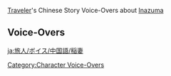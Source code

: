 {{Main|Traveler/Voice-Overs/Chinese}}
[[Traveler]]'s Chinese Story Voice-Overs about [[Inazuma]]

==Voice-Overs==
{{VO/Traveler
|language            = zh
|language_s          = zh
|language_t          = zh-tw
|name                = 旅行者
|name1               = 空
|name2               = 荧
|name3               = 派蒙

|vo_01_01_title_s    = 关于眼狩令…
|vo_01_01_title_t    = 關於眼狩令…
|vo_01_01_subtitle   = About the [[Vision Hunt Decree]]
|vo_01_01_quest      = Stillness, the Sublimation of Shadow
|vo_01_01_file_male  = VO_{language}{character1}_About the Vision Hunt Decree.ogg
|vo_01_01_file_female= VO_{language}{character2}_About the Vision Hunt Decree.ogg
|vo_01_01_tx_s       = '''{name3}：'''说到稻妻最近发生的大事，果然还是眼狩令吧。<br><!--
                    -->'''{name3}：'''不过你没有神之眼，所以不用担心会被收走。<br><!--
                    -->'''{name3}：'''但反过来，如果被天领奉行抓住，({name})，你也没办法交出神之眼来保命…<br><!--
                    -->'''({name})：'''我可以跟他们说，派蒙就是我的神之眼哦。<br><!--
                    -->'''{name3}：'''派蒙还真是方便的道具…才不对吧！<br><!--
                    -->'''({name})：'''放心吧，不会交出派蒙的。<br><!--
                    -->'''{name3}：'''这样还差不多。<br><!--
                    -->'''({name})：'''然后我和派蒙大概会一起坐牢，一起被下令处死…<br><!--
                    -->'''{name3}：'''唔…如、如果真的这样的话，还是把我交出去吧…<br><!--
                    -->'''{name3}：'''…等等，从一开始不要被抓住不就好了吗！
|vo_01_01_tx_t       = '''{name3}：'''說到稻妻最近發生的大事，果然還是眼狩令吧。<br><!--
                    -->'''{name3}：'''不過{{MC|你|妳}}沒有神之眼，所以不用擔心會被收走。<br><!--
                    -->'''{name3}：'''但反過來，如果被天領奉行抓住，({name})，{{MC|你|妳}}也沒辦法交出神之眼來保命…<br><!--
                    -->'''({name})：'''我可以跟他們說，派蒙就是我的神之眼喔。<br><!--
                    -->'''{name3}：'''派蒙還真是方便的道具…不對吧！<br><!--
                    -->'''({name})：'''放心吧，不會交出派蒙的。<br><!--
                    -->'''{name3}：'''這還差不多。<br><!--
                    -->'''({name})：'''然後我和派蒙大概會一起坐牢，一起被下令處死…<br><!--
                    -->'''{name3}：'''唔…如、如果真的這樣的話，還是把我交出去吧…<br><!--
                    -->'''{name3}：'''…等等，從一開始不要被抓住不就好了嗎！
|vo_01_01_rm_s       = 
|vo_01_01_rm_t       = 
|vo_01_02_title_s    = 关于反抗军…
|vo_01_02_title_t    = 關於反抗軍…
|vo_01_02_subtitle   = About the [[Watatsumi Army|Resistance]]
|vo_01_02_quest      = Stillness, the Sublimation of Shadow
|vo_01_02_file_male  = VO_{language}{character1}_About the Resistance.ogg
|vo_01_02_file_female= VO_{language}{character2}_About the Resistance.ogg
|vo_01_02_tx_s       = '''{name3}：'''只有拥有反抗的意志，才能加入反抗军！<br><!--
                    -->'''{name3}：'''这么说来，我也是合格的反抗军士兵呢！<br><!--
                    -->'''({name})：'''派蒙也有反抗的意志吗？<br><!--
                    -->'''{name3}：'''我可是一直在全心全力地反抗被压迫的命运哦！<br><!--
                    -->'''({name})：'''那派蒙应该不能加入反抗军。<br><!--
                    -->'''{name3}：'''为什么？是因为我们反抗的不是同一件事吗？<br><!--
                    -->'''({name})：'''是因为派蒙的反抗一直没什么用…<br><!--
                    -->'''{name3}：'''呜呜，好过分！
|vo_01_02_tx_t       = '''{name3}：'''只有擁有反抗的意志，才能加入反抗軍！<br><!--
                    -->'''{name3}：'''這麼說來，我也是合格的反抗軍士兵呢！<br><!--
                    -->'''({name})：'''派蒙也有反抗的意志嗎？<br><!--
                    -->'''{name3}：'''我可是一直在全心全力地反抗被壓迫的命運哦！<br><!--
                    -->'''({name})：'''那派蒙應該不能加入反抗軍。<br><!--
                    -->'''{name3}：'''為什麼？是因為我們反抗的不是同一件事嗎？<br><!--
                    -->'''({name})：'''是因為派蒙的反抗一直沒什麼用…<br><!--
                    -->'''{name3}：'''嗚嗚，好過分！
|vo_01_02_rm_s       = 
|vo_01_02_rm_t       = 
|vo_01_03_title_s    = 关于神居岛崩炮
|vo_01_03_title_t    = 關於神居島崩炮
|vo_01_03_subtitle   = About [[Kamuijima Cannon]]s
|vo_01_03_quest      = Stillness, the Sublimation of Shadow
|vo_01_03_file_male  = VO_{language}{character1}_About Kamuijima Cannons.ogg
|vo_01_03_file_female= VO_{language}{character2}_About Kamuijima Cannons.ogg
|vo_01_03_tx_s       = '''{name3}：'''神居岛崩报、神居岛懵炮、神居鸟崩炮、神居岛喵喵…呸呸呸，好拗口的名字。<br><!--
                    -->'''({name})：'''派蒙在读什么？<br><!--
                    -->'''{name3}：'''就是这个啦。幕府军为了保护踏鞴砂，在附近修建的超厉害兵器。<br><!--
                    -->'''{name3}：'''神居岛、崩、炮！<br><!--
                    -->'''({name})：'''看上去很强的样子…不过我们来踏鞴砂的时候，好像并没有见到它运转起来。<br><!--
                    -->'''{name3}：'''听说因为连反抗军都知道很强，所以正式开战前就通过奇袭的方式把这里打下来了。<br><!--
                    -->'''{name3}：'''但这个神居…神居大炮需要用特殊炮弹或者雷元素来驱动，反抗军那边也用不了。<br><!--
                    -->'''{name3}：'''花费这么大力气修建的兵器到底有多厉害呢？真想见识一下…<br><!--
                    -->'''({name})：'''雷元素我倒是也会一点。<br><!--
                    -->'''{name3}：'''对哦！但是这附近好像也没有合适的炮弹…<br><!--
                    -->'''{name3}：'''嗯？你看我干什么？喂&mdash;&mdash;
|vo_01_03_tx_t       = '''{name3}：'''神居島崩報、神居島懵炮、神居鳥崩炮、神居島喵喵…呸呸呸，好饒口的名字。<br><!--
                    -->'''({name})：'''派蒙在讀什麼？<br><!--
                    -->'''{name3}：'''就是這個啦。幕府軍為了保護踏鞴砂，在附近修建的超厲害兵器。<br><!--
                    -->'''{name3}：'''神居島、崩、炮！<br><!--
                    -->'''({name})：'''看上去很強的樣子…不過我們來踏鞴砂的時候，好像並沒有見到它運轉起來。<br><!--
                    -->'''{name3}：'''聽說因為連反抗軍都知道很強，所以正式開戰前就通過奇襲的方式把這裡打下來了。<br><!--
                    -->'''{name3}：'''但這個神居…神居大炮需要用特殊炮彈或者雷元素來驅動，反抗軍那邊也用不了。<br><!--
                    -->'''{name3}：'''花費這麼大力氣修建的兵器到底有多厲害呢？真想見識一下…<br><!--
                    -->'''({name})：'''雷元素我倒是也會一點。<br><!--
                    -->'''{name3}：'''對哦！但是這附近好像也沒有合適的炮彈…<br><!--
                    -->'''{name3}：'''嗯？{{MC|你|妳}}看我幹什麼？喂&mdash;&mdash;
|vo_01_03_rm_s       = 
|vo_01_03_rm_t       = 
|vo_01_04_title_s    = 关于太郎丸…
|vo_01_04_title_t    = 關於太郎丸…
|vo_01_04_subtitle   = About [[Taroumaru]]
|vo_01_04_quest      = Stillness, the Sublimation of Shadow
|vo_01_04_file_male  = VO_{language}{character1}_About Taroumaru.ogg
|vo_01_04_file_female= VO_{language}{character2}_About Taroumaru.ogg
|vo_01_04_tx_s       = '''{name3}：'''说起来，我们刚到木漏茶室的时候，是真的以为太郎丸会说话呢…<br><!--
                    -->'''({name})：'''派蒙听起来有些失落呀？<br><!--
                    -->'''{name3}：'''是啊，如果太郎丸会说话的话，总觉得会说出不得了的事情呢！<br><!--
                    -->'''({name})：'''比如？<br><!--
                    -->'''{name3}：'''比如…「托马，你躲在这里挡到我了汪！」<br><!--
                    -->'''({name})：'''嗯，合情合理。<br><!--
                    -->'''{name3}：'''再比如…「梢，在我们的契约终结之前，你一生一世不得解脱，汪汪！」<br><!--
                    -->'''({name})：'''梢说自己被神秘契约困在店里打工的事情，派蒙不会真的相信了吧…<br><!--
                    -->'''{name3}：'''哦哦！还有还有，我想到了，这个不错&mdash;&mdash;<br><!--
                    -->'''{name3}：'''「看这位名为派蒙的客人机灵可爱，今天的餐费全部免除汪！」<br><!--
                    -->'''({name})：'''这已经是你自己在说话了吧。<br><!--
                    -->'''{name3}：'''嘿嘿…
|vo_01_04_tx_t       = '''{name3}：'''說起來，我們剛到木漏茶室的時候，是真的以為太郎丸會說話呢…<br><!--
                    -->'''({name})：'''派蒙聽起來有些失落呀？<br><!--
                    -->'''{name3}：'''是啊，如果太郎丸會說話的話，總覺得會說出不得了的事情呢！<br><!--
                    -->'''({name})：'''比如？<br><!--
                    -->'''{name3}：'''比如…「托馬，你躲在這裡擋到我了汪！」<br><!--
                    -->'''({name})：'''嗯，合情合理。<br><!--
                    -->'''{name3}：'''再比如…「梢，在我們的契約終結之前，你一生一世不得解脫，汪汪！」<br><!--
                    -->'''({name})：'''梢說自己被神秘契約困在店裡打工的事情，派蒙不會真的相信了吧…<br><!--
                    -->'''{name3}：'''哦哦！還有還有，我想到了，這個不錯&mdash;&mdash;<br><!--
                    -->'''{name3}：'''「看這位名為派蒙的客人機靈可愛，今天的餐費全部免除汪！」<br><!--
                    -->'''({name})：'''這已經是妳自己在說話了吧。<br><!--
                    -->'''{name3}：'''嘿嘿…
|vo_01_04_rm_s       = 
|vo_01_04_rm_t       = 
|vo_01_05_title_s    = 关于五郎…
|vo_01_05_title_t    = 關於五郎…
|vo_01_05_subtitle   = About [[Gorou]]
|vo_01_05_quest      = Stillness, the Sublimation of Shadow
|vo_01_05_file_male  = VO_{language}{character1}_About Gorou.ogg
|vo_01_05_file_female= VO_{language}{character2}_About Gorou.ogg
|vo_01_05_tx_s       = '''{name3}：'''嗯…<br><!--
                    -->'''({name})：'''派蒙在烦恼什么呢？<br><!--
                    -->'''{name3}：'''({name})，你还记得五郎那毛茸茸的耳朵吗？<br><!--
                    -->'''{name3}：'''我也好想要那个…或者像甘雨一样，有可爱的角也不错。<br><!--
                    -->'''{name3}：'''({name})，你有什么好办法吗？<br><!--
                    -->'''({name})：'''让我找找…啊，有了。<br><!--
                    -->'''{name3}：'''真的吗？({name})，我就知道你是最可靠的！<br><!--
                    -->'''({name})：'''锵锵~「吞天之鲸・只角」！<br><!--
                    -->'''{name3}：'''不是要这个啦！<br><!--
                    -->'''{name3}：'''唉…不过仔细想想，五郎不仅有毛茸茸的耳朵，还有尾巴呢…<br><!--
                    -->'''({name})：'''锵锵~「北风之尾」！<br><!--
                    -->'''{name3}：'''都说了不需要啦！而且这两个组合起来绝对会很奇怪吧！
|vo_01_05_tx_t       = '''{name3}：'''嗯…<br><!--
                    -->'''({name})：'''派蒙在煩惱什麼呢？<br><!--
                    -->'''{name3}：'''({name})，{{MC|你|妳}}還記得五郎那毛茸茸的耳朵嗎？<br><!--
                    -->'''{name3}：'''我也好想要那個…或者像甘雨一樣，有可愛的角也不錯。<br><!--
                    -->'''{name3}：'''({name})，{{MC|你|妳}}有什麼好辦法嗎？<br><!--
                    -->'''({name})：'''讓我找找…啊，有了。<br><!--
                    -->'''{name3}：'''真的嗎？({name})，我就知道{{MC|你|妳}}是最可靠的！<br><!--
                    -->'''({name})：'''鏘鏘~「吞天之鯨・隻角」！<br><!--
                    -->'''{name3}：'''不是要這個啦！<br><!--
                    -->'''{name3}：'''唉…不過仔細想想，五郎不僅有毛茸茸的耳朵，還有尾巴呢…<br><!--
                    -->'''({name})：'''鏘鏘~「北風之尾」！<br><!--
                    -->'''{name3}：'''都說了不需要啦！而且這兩個組合起來絕對會很奇怪吧！
|vo_01_05_rm_s       = 
|vo_01_05_rm_t       = 
|vo_01_06_title_s    = 关于小说出版…
|vo_01_06_title_t    = 關於小說出版…
|vo_01_06_subtitle   = About [[Yae Publishing House|Publishing Novels]]
|vo_01_06_quest      = Stillness, the Sublimation of Shadow
|vo_01_06_file_male  = VO_{language}{character1}_About Publishing Novels.ogg
|vo_01_06_file_female= VO_{language}{character2}_About Publishing Novels.ogg
|vo_01_06_tx_s       = '''{name3}：'''稻妻有八重堂这种专门出版小说的地方呢！<br><!--
                    -->'''{name3}：'''甚至还有比赛，真厉害！<br><!--
                    -->'''({name})：'''那么，之前派蒙说要写的《少女派蒙的快乐》刚好可以拿去投稿了。<br><!--
                    -->'''{name3}：'''呃，那个，手稿在我们来稻妻的时候不小心弄丢了…<br><!--
                    -->'''({name})：'''…真的吗？（盯&mdash;&mdash;）<br><!--
                    -->'''{name3}：'''好啦，我承认，我还没开始动笔。<br><!--
                    -->'''{name3}：'''可是这不能怪我嘛！其实我一直想要动笔的，但是大前天我笔断了，前天我手抽筋了，昨天我脚扭了，今天我…唔…今天我肚子饿了！<br><!--
                    -->'''({name})：'''说不定《派蒙的十万个拖稿理由》会比《少女派蒙的快乐》更快完成。
|vo_01_06_tx_t       = '''{name3}：'''稻妻有八重堂這種專門出版小說的地方呢！<br><!--
                    -->'''{name3}：'''甚至還有比賽，真厲害！<br><!--
                    -->'''({name})：'''那麼，之前派蒙說要寫的《少女派蒙的快樂》剛好可以拿去投稿了。<br><!--
                    -->'''{name3}：'''呃，那個，手稿在我們來稻妻的時候不小心弄丟了…<br><!--
                    -->'''({name})：'''…真的嗎？（盯&mdash;&mdash;）<br><!--
                    -->'''{name3}：'''好啦，我承認，我還沒開始動筆。<br><!--
                    -->'''{name3}：'''可是這不能怪我嘛！其實我一直想要動筆的，但是大前天我筆斷了，前天我手抽筋了，昨天我腳扭到了，今天我…唔…今天我肚子餓了！<br><!--
                    -->'''({name})：'''說不定《派蒙的十萬個拖稿理由》會比《少女派蒙的快樂》更快完成。
|vo_01_06_rm_s       = 
|vo_01_06_rm_t       = 
|vo_01_07_title_s    = 关于枫原万叶…
|vo_01_07_title_t    = 關於楓原萬葉…
|vo_01_07_subtitle   = About [[Kaedehara Kazuha]]
|vo_01_07_quest      = Stillness, the Sublimation of Shadow
|vo_01_07_file_male  = VO_{language}{character1}_About Kaedehara Kazuha.ogg
|vo_01_07_file_female= VO_{language}{character2}_About Kaedehara Kazuha.ogg
|vo_01_07_tx_s       = '''{name3}：'''万叶是一个很洒脱的人呢。<br><!--
                    -->'''({name})：'''是的，似乎经常看到他独来独往。<br><!--
                    -->'''{name3}：'''一个人行走在世间，倾听自然万物的声音，似乎也不错…<br><!--
                    -->'''{name3}：'''({name})，你该不会也想背着我偷偷出去冒险吧？<br><!--
                    -->'''({name})：'''怎么会，我一直都会和小派蒙在一起的哦。<br><!--
                    -->'''{name3}：'''太好啦。那…嘿嘿，这个给你…<br><!--
                    -->'''({name})：'''「当月饮食开销」…共欠三十万摩拉？！<br><!--
                    -->'''{name3}：'''喂喂，({name})，你要去哪？<br><!--
                    -->'''({name})：'''我突然觉得一个人行走在世间，似乎也不错。<br><!--
                    -->'''{name3}：'''不要啊！等等我呀&mdash;&mdash;
|vo_01_07_tx_t       = '''{name3}：'''萬葉是一個很灑脫的人呢。<br><!--
                    -->'''({name})：'''是的，似乎經常看到他獨來獨往。<br><!--
                    -->'''{name3}：'''一個人行走在世間，傾聽自然萬物的聲音，似乎也不錯…<br><!--
                    -->'''{name3}：'''({name})，{{MC|你|妳}}該不會也想背著我偷偷出去冒險吧？<br><!--
                    -->'''({name})：'''怎麼會，我一直都會和小派蒙在一起的喔。<br><!--
                    -->'''{name3}：'''太好啦。那…嘿嘿，這個給{{MC|你|妳}}…<br><!--
                    -->'''({name})：'''「當月飲食開銷」…共欠三十萬摩拉？！<br><!--
                    -->'''{name3}：'''喂喂，({name})，{{MC|你|妳}}要去哪？<br><!--
                    -->'''({name})：'''我突然覺得一個人行走在世間，似乎也不錯。<br><!--
                    -->'''{name3}：'''不要啊！等等我呀&mdash;&mdash;
|vo_01_07_rm_s       = 
|vo_01_07_rm_t       = 
|vo_01_08_title_s    = 关于神里绫华…
|vo_01_08_title_t    = 關於神里綾華…
|vo_01_08_subtitle   = About [[Kamisato Ayaka]]
|vo_01_08_quest      = Stillness, the Sublimation of Shadow
|vo_01_08_file_male  = VO_{language}{character1}_About Kamisato Ayaka.ogg
|vo_01_08_file_female= VO_{language}{character2}_About Kamisato Ayaka.ogg
|vo_01_08_tx_s       = '''{name3}：'''嗯…嗯…<br><!--
                    -->'''({name})：'''派蒙，今天看起来好严肃啊。<br><!--
                    -->'''{name3}：'''因为我正在思考很严肃的事情。<br><!--
                    -->'''{name3}：'''我以前很羡慕大户人家的生活，可以有用不完的摩拉和吃不完的美食…<br><!--
                    -->'''({name})：'''嗯，确实都是你喜欢的东西。<br><!--
                    -->'''{name3}：'''但是认识了绫华之后，我发现大小姐的生活也很辛苦呢。<br><!--
                    -->'''{name3}：'''需要背负家族的使命与责任，尽力完成工作，才能在难得的闲暇享受自己的生活。<br><!--
                    -->'''{name3}：'''绫华平常这么辛苦，应该也要多放松下才好呀…<br><!--
                    -->'''{name3}：'''对了对了！下次再有祭典活动的话，我们也邀请绫华一起去吧？<br><!--
                    -->'''{name3}：'''我们去邀请的话，绫华应该不会拒绝的吧，嘿嘿。<br><!--
                    -->'''({name})：'''嗯，我也很想再和她去一次祭典。<br><!--
                    -->'''{name3}：'''而且，只要绫华在的话，那我们游玩的全部费用就都…<br><!--
                    -->'''({name})：'''…这才是你真正的目的吧…
|vo_01_08_tx_t       = '''{name3}：'''嗯…嗯…<br><!--
                    -->'''({name})：'''派蒙，今天看起來好嚴肅啊。<br><!--
                    -->'''{name3}：'''因為我正在思考很嚴肅的事情。<br><!--
                    -->'''{name3}：'''我以前很羡慕大戶人家的生活，可以有用不完的摩拉和吃不完的美食…<br><!--
                    -->'''({name})：'''嗯，確實都是妳喜歡的東西。<br><!--
                    -->'''{name3}：'''但是認識了綾華之後，我發現大小姐的生活也很辛苦呢。<br><!--
                    -->'''{name3}：'''需要背負家族的使命與責任，盡力完成工作，才能在難得的閒暇享受自己的生活。<br><!--
                    -->'''{name3}：'''綾華平常這麼辛苦，應該也要多放鬆下才好呀…<br><!--
                    -->'''{name3}：'''對了對了！下次再有祭典活動的話，我們也邀請綾華一起去吧？<br><!--
                    -->'''{name3}：'''我們去邀請的話，綾華應該不會拒絕的吧，嘿嘿。<br><!--
                    -->'''({name})：'''嗯，我也很想再和她去一次祭典。<br><!--
                    -->'''{name3}：'''而且，只要綾華在的話，那我們遊玩的全部費用就都…<br><!--
                    -->'''({name})：'''…這才是妳真正的目的吧…
|vo_01_08_rm_s       = 
|vo_01_08_rm_t       = 
|vo_01_09_title_s    = 关于模仿绫华…
|vo_01_09_title_t    = 關於模仿綾華…
|vo_01_09_subtitle   = About Imitating [[Kamisato Ayaka|Ayaka]]
|vo_01_09_quest      = Stillness, the Sublimation of Shadow
|vo_01_09_file_male  = VO_{language}{character1}_About Imitating Ayaka.ogg
|vo_01_09_file_female= VO_{language}{character2}_About Imitating Ayaka.ogg
|vo_01_09_tx_s       = '''{name3}：'''绫华小姐举手投足都散发着高贵的气息呢。<br><!--
                    -->'''({name})：'''突然想看派蒙模仿绫华。<br><!--
                    -->'''{name3}：'''欸，我试试。<br><!--
                    -->'''{name3}：'''「哦，原来你这么用心的采蘑菇，是为了给我做野菇鸡肉串啊。」<br><!--
                    -->'''{name3}：'''「真是可爱呢。」<br><!--
                    -->'''({name})：'''完全不是绫华啊。不过，总感觉…<br><!--
                    -->'''({name})：'''这种明明不是派蒙却又觉得似乎理应如此的感觉是…
|vo_01_09_tx_t       = '''{name3}：'''綾華小姐舉手投足都散發著高貴的氣息呢。<br><!--
                    -->'''({name})：'''突然想看派蒙模仿綾華。<br><!--
                    -->'''{name3}：'''欸，我試試。<br><!--
                    -->'''{name3}：'''「哦，原來你這麼用心的採蘑菇，是為了幫我做野菇雞肉串啊。」<br><!--
                    -->'''{name3}：'''「真是可愛呢。」<br><!--
                    -->'''({name})：'''完全不是綾華啊。不過，總感覺…<br><!--
                    -->'''({name})：'''這種明明不是派蒙卻又覺得似乎理應如此的感覺是…
|vo_01_09_rm_s       = 
|vo_01_09_rm_t       = 
|vo_01_10_title_s    = 关于祭典的传统…
|vo_01_10_title_t    = 關於祭典的傳統…
|vo_01_10_subtitle   = About Festival Traditions
|vo_01_10_quest      = Stillness, the Sublimation of Shadow
|vo_01_10_file_male  = VO_{language}{character1}_About Festival Traditions.ogg
|vo_01_10_file_female= VO_{language}{character2}_About Festival Traditions.ogg
|vo_01_10_tx_s       = '''{name3}：'''说起来，在稻妻的祭典上，大家都有佩戴面具的传统呢。<br><!--
                    -->'''{name3}：'''可是找遍所有的摊位，都没有适合我戴的尺寸…<br><!--
                    -->'''({name})：'''派蒙很想要自己的面具吗？<br><!--
                    -->'''{name3}：'''当然啦！总觉得在祭典的氛围里，如果没戴面具，就好像在风花节上没收到花束一样…<br><!--
                    -->'''({name})：'''那我来给你做一个吧。<br><!--
                    -->'''{name3}：'''哇&mdash;&mdash;({name})，你是最好的人！<br><!--
                    -->'''({name})：'''嗯，面具的样式就定为…派蒙最喜欢的史莱姆吧。<br><!--
                    -->'''{name3}：'''好耶，史莱姆派蒙！
|vo_01_10_tx_t       = '''{name3}：'''說起來，在稻妻的祭典上，大家都有佩戴面具的傳統呢。<br><!--
                    -->'''{name3}：'''可是找遍所有的攤位，都沒有適合我戴的尺寸…<br><!--
                    -->'''({name})：'''派蒙很想要自己的面具嗎？<br><!--
                    -->'''{name3}：'''當然啦！總覺得在祭典的氛圍裡，如果沒戴面具，就好像在風花節上沒收到花束一樣…<br><!--
                    -->'''({name})：'''那我來幫妳做一個吧。<br><!--
                    -->'''{name3}：'''哇&mdash;&mdash;({name})，{{MC|你|妳}}是最好的人！<br><!--
                    -->'''({name})：'''嗯，面具的樣式就定為…派蒙最喜歡的史萊姆吧。<br><!--
                    -->'''{name3}：'''好耶，史萊姆派蒙！
|vo_01_10_rm_s       = 
|vo_01_10_rm_t       = 
|vo_01_11_title_s    = 关于宵宫…
|vo_01_11_title_t    = 關於宵宮…
|vo_01_11_subtitle   = About [[Yoimiya]]
|vo_01_11_quest      = Stillness, the Sublimation of Shadow
|vo_01_11_file_male  = VO_{language}{character1}_About Yoimiya.ogg
|vo_01_11_file_female= VO_{language}{character2}_About Yoimiya.ogg
|vo_01_11_tx_s       = '''{name3}：'''你说，宵宫老爹的听力不好，是不是跟烟花有关啊？<br><!--
                    -->'''{name3}：'''由于常年制作、试放烟花，每日被火药炸响的声音包围，导致听力变弱…<br><!--
                    -->'''{name3}：'''呜哇！那宵宫继承家业，最后会不会也变得像她老爹那样，听不清人讲话…<br><!--
                    -->'''{name3}：'''不可以不可以，为了避免这种事情发生，要赶快想想办法！<br><!--
                    -->'''({name})：'''派蒙有什么建议吗？<br><!--
                    -->'''{name3}：'''唔…嗯…<br><!--
                    -->'''{name3}：'''如果我飞在宵宫后边，一直用手捂住她的耳朵…<br><!--
                    -->'''({name})：'''那派蒙就不能跟着我了。<br><!--
                    -->'''{name3}：'''…没有我的话，你就没有向导了。要我离开你是不可能的！<br><!--
                    -->'''{name3}：'''可是宵宫…该怎么办才好…<br><!--
                    -->'''({name})：'''其实，在制作烟火的时候带上耳塞就可以了。<br><!--
                    -->'''{name3}：'''对哦，还有这种方法！你真聪明！<br><!--
                    -->'''({name})：'''嘿…看派蒙这么困扰，我反而有些开心呢。<br><!--
                    -->'''{name3}：'''欸？其实你早就想好了办法，却不告诉派蒙吗！<br><!--
                    -->'''{name3}：'''怎么这样，你这坏家伙！
|vo_01_11_tx_t       = '''{name3}：'''{{MC|你|妳}}說，宵宮老爹的聽力不好，是不是跟煙花有關啊？<br><!--
                    -->'''{name3}：'''由於常年製作、試放煙花，每日被火藥炸響的聲音包圍，導致聽力變弱…<br><!--
                    -->'''{name3}：'''嗚哇！那宵宮繼承家業，最後會不會也變得像她老爹那樣，聽不清人講話…<br><!--
                    -->'''{name3}：'''不可以不可以，為了避免這種事情發生，要趕快想想辦法！<br><!--
                    -->'''({name})：'''派蒙有什麼建議嗎？<br><!--
                    -->'''{name3}：'''唔…嗯…<br><!--
                    -->'''{name3}：'''如果我飛在宵宮後邊，一直用手捂住她的耳朵…<br><!--
                    -->'''({name})：'''那派蒙就不能跟著我了。<br><!--
                    -->'''{name3}：'''…沒有我的話，{{MC|你|妳}}就沒有嚮導了。要我離開{{MC|你|妳}}是不可能的！<br><!--
                    -->'''{name3}：'''可是宵宮…該怎麼辦才好…<br><!--
                    -->'''({name})：'''其實，在製作煙火的時候帶上耳塞就可以了。<br><!--
                    -->'''{name3}：'''對哦，還有這種方法！{{MC|你|妳}}真聰明！<br><!--
                    -->'''({name})：'''嘿…看派蒙這麼困擾，我反而有些開心呢。<br><!--
                    -->'''{name3}：'''欸？其實{{MC|你|妳}}早就想好了辦法，卻不告訴派蒙嗎！<br><!--
                    -->'''{name3}：'''怎麼這樣，{{MC|你|妳}}這壞傢伙！
|vo_01_11_rm_s       = 
|vo_01_11_rm_t       = 
|vo_01_12_title_s    = 关于早柚的烦恼…
|vo_01_12_title_t    = 關於早柚的煩惱…
|vo_01_12_subtitle   = About [[Sayu]]'s Troubles
|vo_01_12_waypoint   = in [[Inazuma City]]
|vo_01_12_file_male  = VO_{language}{character1}_About Sayu's Troubles.ogg
|vo_01_12_file_female= VO_{language}{character2}_About Sayu's Troubles.ogg
|vo_01_12_tx_s       = '''{name3}：'''小早柚似乎有很多烦恼呢。<br><!--
                    -->'''{name3}：'''真是难以理解。<br><!--
                    -->'''({name})：'''这大概就是成长的烦恼吧。<br><!--
                    -->'''{name3}：'''唔，你这句话也很难理解。<br><!--
                    -->'''{name3}：'''毕竟派蒙是没什么烦恼的。<br><!--
                    -->'''({name})：'''嗯…<br><!--
                    -->'''({name})：'''糟了，背包里没几个摩拉了，接下来我们要过穷日子了…<br><!--
                    -->'''{name3}：'''欸？不要啊&mdash;&mdash;<br><!--
                    -->'''({name})：'''现在你有烦恼了。<br><!--
                    -->'''{name3}：'''怎么会这样…
|vo_01_12_tx_t       = '''{name3}：'''小早柚似乎有很多煩惱呢。<br><!--
                    -->'''{name3}：'''真是難以理解。<br><!--
                    -->'''({name})：'''這大概就是成長的煩惱吧。<br><!--
                    -->'''{name3}：'''唔，{{MC|你|妳}}這句話也很難理解。<br><!--
                    -->'''{name3}：'''畢竟派蒙是沒什麼煩惱的。<br><!--
                    -->'''({name})：'''嗯…<br><!--
                    -->'''({name})：'''糟了，背包裡沒幾個摩拉了，接下來我們要過窮日子了…<br><!--
                    -->'''{name3}：'''欸？不要啊&mdash;&mdash;<br><!--
                    -->'''({name})：'''現在妳有煩惱了。<br><!--
                    -->'''{name3}：'''怎麼會這樣…
|vo_01_12_rm_s       = 
|vo_01_12_rm_t       = 
|vo_01_13_title_s    = 关于鬼兜虫…
|vo_01_13_title_t    = 關於鬼兜蟲…
|vo_01_13_subtitle   = About [[Onikabuto]]
|vo_01_13_waypoint   = in [[Inazuma City]]
|vo_01_13_file_male  = VO_{language}{character1}_About Onikabuto.ogg
|vo_01_13_file_female= VO_{language}{character2}_About Onikabuto.ogg
|vo_01_13_tx_s       = '''{name3}：'''呀，这些鬼兜虫看起来好厉害，背纹好可怕！<br><!--
                    -->'''({name})：'''你说那些恶鬼样式的背纹吗？因为它们不喜欢争斗，所以才进化出了这种鬼怪的图形，用来恫吓敌人。<br><!--
                    -->'''{name3}：'''真是智慧呀，我们是不是也可以学习学习！<br><!--
                    -->'''{name3}：'''不如把魈的面具借过来怎么样？这样丘丘人看见你会被吓呆吧？<br><!--
                    -->'''({name})：'''呃…魈恐怕不会同意吧…<br><!--
                    -->'''{name3}：'''也是哦…那要不我们&mdash;&mdash;拜托早柚去偷？！<br><!--
                    -->'''{name3}：'''她不是会倏的一下就消失的忍术吗！一定能偷到！真好啊！<br><!--
                    -->'''{name3}：'''唔…如果怕魈事后算账的话，不如去偷「公子」的吧！反正你也打得过他。<br><!--
                    -->'''({name})：'''偷东西不太好吧，而且万一早柚不同意呢？<br><!--
                    -->'''{name3}：'''那、那我们就先去找…先去找阿贝多！<br><!--
                    -->'''{name3}：'''要是阿贝多能研究出让早柚长高高的药剂，早柚一定愿意帮忙！<br><!--
                    -->'''({name})：'''那么就该想想怎么让阿贝多帮忙了？<br><!--
                    -->'''{name3}：'''呜哇！头开始痛了，我们还是去祭典上买一个吧。
|vo_01_13_tx_t       = '''{name3}：'''呀，這些鬼兜蟲看起來好厲害，背紋好可怕！<br><!--
                    -->'''({name})：'''妳說那些惡鬼樣式的背紋嗎？因為牠們不喜歡爭鬥，所以才進化出了這種鬼怪的圖形，用來恫嚇敵人。<br><!--
                    -->'''{name3}：'''真是智慧呀，我們是不是也可以學習學習！<br><!--
                    -->'''{name3}：'''不如把魈的面具借過來怎麼樣？這樣丘丘人看見{{MC|你|妳}}會被嚇呆吧？<br><!--
                    -->'''({name})：'''呃…魈恐怕不會同意吧…<br><!--
                    -->'''{name3}：'''也是哦…那要不然我們&mdash;&mdash;拜託早柚去偷？！<br><!--
                    -->'''{name3}：'''她不是會倏的一下就消失的忍術嗎！一定能偷到！真好啊！<br><!--
                    -->'''{name3}：'''唔…如果怕魈事後算帳的話，不如去偷「公子」的吧！反正{{MC|你|妳}}也打得過他。<br><!--
                    -->'''({name})：'''偷東西不太好吧，而且萬一早柚不同意呢？<br><!--
                    -->'''{name3}：'''那、那我們就先去找…先去找阿貝多！<br><!--
                    -->'''{name3}：'''要是阿貝多能研究出讓早柚長高高的藥劑，早柚一定願意幫忙！<br><!--
                    -->'''({name})：'''那麼就該想想怎麼讓阿貝多幫忙了？<br><!--
                    -->'''{name3}：'''嗚哇！頭開始痛了，我們還是去祭典上買一個吧。
|vo_01_13_rm_s       = 
|vo_01_13_rm_t       = 
|vo_01_14_title_s    = 关于鸣草…
|vo_01_14_title_t    = 關於鳴草…
|vo_01_14_subtitle   = About [[Naku Weed]]
|vo_01_14_statue     = ({{Electro}}) in [[Tatarasuna]]
|vo_01_14_file_male  = VO_{language}{character1}_About Naku Weed.ogg
|vo_01_14_file_female= VO_{language}{character2}_About Naku Weed.ogg
|vo_01_14_tx_s       = '''{name3}：'''你知道吗？鸣草上长得像花的结构，其实是叶片呢。<br><!--
                    -->'''{name3}：'''不起眼的叶片也在努力成长，保护着脆弱的花…<br><!--
                    -->'''{name3}：'''嘿嘿，就像我也在保护着旅行者一样呢。<br><!--
                    -->'''({name})：'''但我记得鸣草的叶片是不能吃的。<br><!--
                    -->'''{name3}：'''是啊是啊…等等？你在暗示什么？
|vo_01_14_tx_t       = '''{name3}：'''{{MC|你|妳}}知道嗎？鳴草上長得像花的結構，其實是葉片呢。<br><!--
                    -->'''{name3}：'''不起眼的葉片也在努力成長，保護著脆弱的花…<br><!--
                    -->'''{name3}：'''嘿嘿，就像我也在保護著旅行者一樣呢。<br><!--
                    -->'''({name})：'''但我記得鳴草的葉片是不能吃的。<br><!--
                    -->'''{name3}：'''是啊是啊…等等？{{MC|你|妳}}在暗示什麼？
|vo_01_14_rm_s       = 
|vo_01_14_rm_t       = 
|vo_01_15_title_s    = 关于鸣草与雷电…
|vo_01_15_title_t    = 關於鳴草與雷電…
|vo_01_15_subtitle   = About [[Naku Weed]] and Storms
|vo_01_15_statue     = ({{Electro}}) in [[Tatarasuna]]
|vo_01_15_file_male  = VO_{language}{character1}_About Naku Weed and Storms.ogg
|vo_01_15_file_female= VO_{language}{character2}_About Naku Weed and Storms.ogg
|vo_01_15_tx_s       = '''{name3}：'''你知道吗？鸣草的振动，经常被稻妻的居民用来预报雷雨。<br><!--
                    -->'''{name3}：'''因为鸣草通常在雷元素富集的区域生长，天生对雷电有着极强的感应能力。<br><!--
                    -->'''({name})：'''这么说来，鸣草和派蒙很像呢。<br><!--
                    -->'''{name3}：'''欸？哪里像啦？<br><!--
                    -->'''({name})：'''因为派蒙通常在美食密集的区域出没，天生对好吃的食物有着极强的感应能力！<br><!--
                    -->'''{name3}：'''嘿嘿，这倒是事实！<br><!--
                    -->'''({name})：'''那么，派蒙搜索雷达，启动…<br><!--
                    -->'''{name3}：'''嘟嘟，嘀嘀嘀，为了好吃的，冲呀！
|vo_01_15_tx_t       = '''{name3}：'''{{MC|你|妳}}知道嗎？鳴草的振動，經常被稻妻的居民用來預報雷雨。<br><!--
                    -->'''{name3}：'''因為鳴草通常在雷元素富集的區域生長，天生對雷電有著極強的感應能力。<br><!--
                    -->'''({name})：'''這麼說來，鳴草和派蒙很像呢。<br><!--
                    -->'''{name3}：'''欸？哪裡像啦？<br><!--
                    -->'''({name})：'''因為派蒙通常在美食密集的區域出沒，天生對好吃的食物有著極強的感應能力！<br><!--
                    -->'''{name3}：'''嘿嘿，這倒是事實！<br><!--
                    -->'''({name})：'''那麼，派蒙搜索雷達，啟動…<br><!--
                    -->'''{name3}：'''嘟嘟，嘀嘀嘀，為了好吃的，衝呀！
|vo_01_15_rm_s       = 
|vo_01_15_rm_t       = 
|vo_01_16_title_s    = 关于绯樱绣球…
|vo_01_16_title_t    = 關於緋櫻繡球…
|vo_01_16_subtitle   = About [[Sakura Bloom]]s
|vo_01_16_waypoint   = in [[Grand Narukami Shrine (Subarea)|Grand Narukami Shrine]]
|vo_01_16_file_male  = VO_{language}{character1}_About Sakura Blooms.ogg
|vo_01_16_file_female= VO_{language}{character2}_About Sakura Blooms.ogg
|vo_01_16_tx_s       = '''{name3}：'''从神樱树上飘下来的绯樱绣球，真好看呀。<br><!--
                    -->'''{name3}：'''听说花瓣因为雷元素的力量，可以长时间悬浮在空中。<br><!--
                    -->'''({name})：'''派蒙可以飞在空中，也是利用这种原理吗？<br><!--
                    -->'''{name3}：'''哎…这个…是因为…<br><!--
                    -->'''({name})：'''难道派蒙也不知道自己为什么会飞吗？<br><!--
                    -->'''{name3}：'''派蒙会飞，当然是…是因为神秘的力量啦！<br><!--
                    -->'''({name})：'''明白了，你什么都不知道。<br><!--
                    -->'''({name})：'''既然如此，应该拿给神奇的阿贝多去研究一下…<br><!--
                    -->'''{name3}：'''不要哇！
|vo_01_16_tx_t       = '''{name3}：'''從神櫻樹上飄下來的緋櫻繡球，真好看呀。<br><!--
                    -->'''{name3}：'''聽說花瓣因為雷元素的力量，可以長時間懸浮在空中。<br><!--
                    -->'''({name})：'''派蒙可以飛在空中，也是利用這種原理嗎？<br><!--
                    -->'''{name3}：'''哎…這個…是因為…<br><!--
                    -->'''({name})：'''難道派蒙也不知道自己為什麼會飛嗎？<br><!--
                    -->'''{name3}：'''派蒙會飛，當然是…是因為神秘的力量啦！<br><!--
                    -->'''({name})：'''明白了，妳什麼都不知道。<br><!--
                    -->'''({name})：'''既然如此，應該拿給神奇的阿貝多去研究一下…<br><!--
                    -->'''{name3}：'''不要哇！
|vo_01_16_rm_s       = 
|vo_01_16_rm_t       = 
|vo_01_17_title_s    = 关于堇瓜…
|vo_01_17_title_t    = 關於堇瓜…
|vo_01_17_subtitle   = About [[Lavender Melon]]s
|vo_01_17_waypoint   = in [[Konda Village]]
|vo_01_17_file_male  = VO_{language}{character1}_About Lavender Melons.ogg
|vo_01_17_file_female= VO_{language}{character2}_About Lavender Melons.ogg
|vo_01_17_tx_s       = '''{name3}：'''堇瓜用处很多呢！<br><!--
                    -->'''{name3}：'''果肉可以吃，果皮还可以加工成染料。<br><!--
                    -->'''({name})：'''派蒙用处也很多呢！<br><!--
                    -->'''({name})：'''能当我的向导，还会给别人起难听的绰号。<br><!--
                    -->'''{name3}：'''嗯！谢谢你对我的肯定！<br><!--
                    -->'''{name3}：'''等等，你该不会是准备抖出最后的包袱了吧？<br><!--
                    -->'''{name3}：'''那我要捂住你的嘴，不让你说了！
|vo_01_17_tx_t       = '''{name3}：'''堇瓜用處很多呢！<br><!--
                    -->'''{name3}：'''果肉可以吃，果皮還可以加工成染料。<br><!--
                    -->'''({name})：'''派蒙用處也很多呢！<br><!--
                    -->'''({name})：'''能當我的嚮導，還會給別人起難聽的綽號。<br><!--
                    -->'''{name3}：'''嗯！謝謝{{MC|你|妳}}對我的肯定！<br><!--
                    -->'''{name3}：'''等等，{{MC|你|妳}}該不會是準備抖出最後的包袱了吧？<br><!--
                    -->'''{name3}：'''那我要摀住{{MC|你|妳}}的嘴，不讓{{MC|你|妳}}說了！
|vo_01_17_rm_s       = 
|vo_01_17_rm_t       = 
|vo_01_18_title_s    = 关于佩刀…
|vo_01_18_title_t    = 關於佩刀…
|vo_01_18_subtitle   = About [[Swords]]
|vo_01_18_waypoint   = in [[Inazuma City]]
|vo_01_18_file_male  = VO_{language}{character1}_About Swords.ogg
|vo_01_18_file_female= VO_{language}{character2}_About Swords.ogg
|vo_01_18_tx_s       = '''{name3}：'''({name})，你注意到了吗？<br><!--
                    -->'''{name3}：'''在稻妻，只有少数人的腰间有佩刀，大部分的士兵还是用长枪呢。<br><!--
                    -->'''{name3}：'''说不定刀其实是一种身份的象征…我要不要也带一把呢？<br><!--
                    -->'''{name3}：'''不过这里的刀对我来说都太大了…果然还是去找名家定制一把比较好！<br><!--
                    -->'''({name})：'''但是定制刀的话，要花不少钱吧。<br><!--
                    -->'''{name3}：'''难道摩拉，比可爱同伴的愿望还要重要吗？<br><!--
                    -->'''({name})：'''…其实我早就给派蒙准备好了。<br><!--
                    -->'''{name3}：'''真的吗真的吗，快给我看看！<br><!--
                    -->'''{name3}：'''喂，这不是我们用来切水果的刀吗！<br><!--
                    -->'''({name})：'''至少大小上很适合派蒙啦…<br><!--
                    -->'''({name})：'''咳，「重要的不是刀的价值，而是追求武道的心」。<br><!--
                    -->'''{name3}：'''不要试图用听着很帅的台词糊弄过去！
|vo_01_18_tx_t       = '''{name3}：'''({name})，{{MC|你|妳}}注意到了嗎？<br><!--
                    -->'''{name3}：'''在稻妻，只有少數人的腰間有佩刀，大部分的士兵都是用長槍呢。<br><!--
                    -->'''{name3}：'''說不定刀其實是一種身分的象徵…我要不要也帶一把呢？<br><!--
                    -->'''{name3}：'''不過這裡的刀對我來說都太大了…果然還是去找名家訂做一把比較好！<br><!--
                    -->'''({name})：'''但是訂做刀的話，要花不少錢吧。<br><!--
                    -->'''{name3}：'''難道摩拉比可愛同伴的願望還要重要嗎？<br><!--
                    -->'''({name})：'''…其實我早就幫派蒙準備好了。<br><!--
                    -->'''{name3}：'''真的嗎真的嗎，快給我看看！<br><!--
                    -->'''{name3}：'''喂，這不是我們用來切水果的刀嗎！<br><!--
                    -->'''({name})：'''至少尺寸很適合派蒙啦…<br><!--
                    -->'''({name})：'''咳，「重要的不是刀的價值，而是追求武道的心」！<br><!--
                    -->'''{name3}：'''不要試圖用聽起來很帥的臺詞糊弄過去！
|vo_01_18_rm_s       = 
|vo_01_18_rm_t       = 
|vo_01_19_title_s    = 关于温泉…
|vo_01_19_title_t    = 關於溫泉…
|vo_01_19_subtitle   = About Hot Springs
|vo_01_19_waypoint   = in [[Inazuma City]]
|vo_01_19_file_male  = VO_{language}{character1}_About Hot Springs.ogg
|vo_01_19_file_female= VO_{language}{character2}_About Hot Springs.ogg
|vo_01_19_tx_s       = '''{name3}：'''稻妻城里居然有温泉！<br><!--
                    -->'''({name})：'''但是稻妻没有火山呢。<br><!--
                    -->'''{name3}：'''嗯，据说是用一个很大的炉子供热的！<br><!--
                    -->'''{name3}：'''有机会的话，我也想去泡温泉，可惜似乎只有大人物才有资格。<br><!--
                    -->'''({name})：'''嗯…<br><!--
                    -->'''({name})：'''走了，我们回蒙德的达达乌帕谷吧！<br><!--
                    -->'''{name3}：'''欸？为什么这么突然！<br><!--
                    -->'''({name})：'''达达乌帕谷那边，丘丘人的那口大锅是用烈焰花供热的，四舍五入和温泉也差不多吧。派蒙可以去那里泡…呃…泡汤？<br><!--
                    -->'''{name3}：'''？？？
|vo_01_19_tx_t       = '''{name3}：'''稻妻城裡居然有溫泉！<br><!--
                    -->'''({name})：'''但是稻妻沒有火山呢。<br><!--
                    -->'''{name3}：'''嗯，據說是用一個很大的爐子供熱的！<br><!--
                    -->'''{name3}：'''有機會的話，我也想去泡溫泉，可惜似乎只有大人物才有資格。<br><!--
                    -->'''({name})：'''嗯…<br><!--
                    -->'''({name})：'''走了，我們回蒙德的達達烏帕谷吧！<br><!--
                    -->'''{name3}：'''欸？為什麼這麼突然！<br><!--
                    -->'''({name})：'''達達烏帕谷那邊，丘丘人的那口大鍋是用烈焰花供熱的，四捨五入和溫泉也差不多吧。派蒙可以去那裡泡…呃…泡湯？<br><!--
                    -->'''{name3}：'''？？？
|vo_01_19_rm_s       = 
|vo_01_19_rm_t       = 
|vo_01_20_title_s    = 关于「寿限无」…
|vo_01_20_title_t    = 關於「壽限無」…
|vo_01_20_subtitle   = About [[Jugemu]]
|vo_01_20_waypoint   = in [[Inazuma City]]
|vo_01_20_file_male  = VO_{language}{character1}_About Jugemu.ogg
|vo_01_20_file_female= VO_{language}{character2}_About Jugemu.ogg
|vo_01_20_tx_s       = '''{name3}：'''在稻妻传统里，家长常会给小孩子取一个吉祥的名字。<br><!--
                    -->'''({name})：'''这名字自然是饱含了大家的期待，既希望财运亨通，又希望无病无灾。<br><!--
                    -->'''{name3}：'''所以这孩子的家长，就给孩子取了一个很长很长的名字。里面那可真的是什么好处都有。<br><!--
                    -->'''({name})：'''结果有一天，孩子回家路上掉进了河里，她的同伴立刻就赶回家喊她的父母。「不好啦，不好啦。」<br><!--
                    -->'''{name3}：'''「怎么啦？」<br><!--
                    -->'''({name})：'''「她掉在水里了！巴波・修立干・古立泰・彭彭克皮・彭彭科纳・菲谢尔・冯・露弗施洛斯・那菲多特・阿斯托洛吉斯・莫娜・梅姬斯图斯掉水里了！！」<br><!--
                    -->'''{name3}：'''…莫娜掉水里的话，应该不用担心吧。<br><!--
                    -->'''({name})：'''正是如此。等她的小伙伴把话说完，名字长长、游泳快快的莫娜已经站在家门口了。
|vo_01_20_tx_t       = '''{name3}：'''在稻妻傳統裡，家長常會幫小孩子取一個吉祥的名字。<br><!--
                    -->'''({name})：'''這名字自然是飽含了大家的期待，既希望財運亨通，又希望無病無災。<br><!--
                    -->'''{name3}：'''所以這孩子的家長，就給孩子取了一個很長很長的名字。裡面那可真的是什麼好處都有。<br><!--
                    -->'''({name})：'''結果有一天，孩子回家路上掉進了河裡，她的同伴立刻就趕回家喊她的父母。「不好啦，不好啦。」<br><!--
                    -->'''{name3}：'''「怎麼啦？」<br><!--
                    -->'''({name})：'''「她掉在水裡了！巴波・修立干・古立泰・彭彭克皮・彭彭科納・菲謝爾・馮・露弗施洛斯・那菲多特・阿斯托洛吉斯・莫娜・梅姬斯圖斯掉水裡了！！」<br><!--
                    -->'''{name3}：'''…莫娜掉水裡的話，應該不用擔心吧。<br><!--
                    -->'''({name})：'''正是如此。等她的小夥伴把話說完，名字長長、游泳快快的莫娜已經站在家門口了。
|vo_01_20_rm_s       = 
|vo_01_20_rm_t       = 
|vo_01_21_title_s    = 关于稻妻的岛屿…
|vo_01_21_title_t    = 關於稻妻的島嶼…
|vo_01_21_subtitle   = About [[Inazuma|Inazuma's Islands]]
|vo_01_21_waypoint   = in [[Ritou]]
|vo_01_21_file_male  = VO_{language}{character1}_About Inazuma's Islands.ogg
|vo_01_21_file_female= VO_{language}{character2}_About Inazuma's Islands.ogg
|vo_01_21_tx_s       = '''{name3}：'''稻妻的风景，和之前见过的大不相同呢。<br><!--
                    -->'''({name})：'''嗯，是有很多岛屿的海上国度。<br><!--
                    -->'''{name3}：'''你说，在船被发明出来之前，不同岛屿上的人们是如何交流的呢？<br><!--
                    -->'''({name})：'''按照宵宫老爹的说法，应该是用升上空中的烟火来传递讯息的吧。<br><!--
                    -->'''({name})：'''或者，还可以…<br><!--
                    -->'''{name3}：'''还可以…？<br><!--
                    -->'''({name})：'''还可以委托能够冻结水面的人，在各个岛屿之间往来传信。<br><!--
                    -->'''{name3}：'''呜哇，那幸亏凯亚不在稻妻，不然会成为比琴团长还劳累的大忙人吧！
|vo_01_21_tx_t       = '''{name3}：'''稻妻的風景，和之前見過的大不相同呢。<br><!--
                    -->'''({name})：'''嗯，是有很多島嶼的海上國度。<br><!--
                    -->'''{name3}：'''{{MC|你|妳}}說，在船被發明出來之前，不同島嶼上的人們是如何交流的呢？<br><!--
                    -->'''({name})：'''按照宵宮老爹的說法，應該是用升上空中的煙火來傳遞訊息的吧。<br><!--
                    -->'''({name})：'''或者，還可以…<br><!--
                    -->'''{name3}：'''還可以…？<br><!--
                    -->'''({name})：'''還可以委託能夠凍結水面的人，在各個島嶼之間往來傳信。<br><!--
                    -->'''{name3}：'''嗚哇，那幸虧凱亞不在稻妻，不然會成為比琴團長還勞累的大忙人吧！
|vo_01_21_rm_s       = 
|vo_01_21_rm_t       = 
|vo_01_22_title_s    = 关于狸猫…
|vo_01_22_title_t    = 關於狸貓…
|vo_01_22_subtitle   = About [[Bake-Danuki|Tanuki]]
|vo_01_22_waypoint   = in [[Chinju Forest]]
|vo_01_22_file_male  = VO_{language}{character1}_About Tanuki.ogg
|vo_01_22_file_female= VO_{language}{character2}_About Tanuki.ogg
|vo_01_22_tx_s       = '''{name3}：'''狸猫真是神奇的生物啊。<br><!--
                    -->'''({name})：'''狸猫真是可爱啊。<br><!--
                    -->'''{name3}：'''可惜会说人话。<br><!--
                    -->'''({name})：'''如果派蒙不会说人话的话，会不会看起来神秘又高贵呢？<br><!--
                    -->'''{name3}：'''你这句话，是在损我吗？<br><!--
                    -->'''({name})：'''嗯哼。哼~哼~哼哼哼~，哼哼哼哼哼哼哼~
|vo_01_22_tx_t       = '''{name3}：'''狸貓真是神奇的生物啊。<br><!--
                    -->'''({name})：'''狸貓真是可愛啊。<br><!--
                    -->'''{name3}：'''可惜會說人話。<br><!--
                    -->'''({name})：'''如果派蒙不會說人話的話，會不會看起來神秘又高貴呢？<br><!--
                    -->'''{name3}：'''{{MC|你|妳}}這句話，是在損我嗎？<br><!--
                    -->'''({name})：'''嗯哼。哼~哼~哼哼哼~，哼哼哼哼哼哼哼~
|vo_01_22_rm_s       = 
|vo_01_22_rm_t       = 
|vo_01_23_title_s    = 关于狸猫与幻术…
|vo_01_23_title_t    = 關於狸貓與幻術…
|vo_01_23_subtitle   = About [[Bake-Danuki|Tanuki]] and Their Illusions
|vo_01_23_waypoint   = in [[Chinju Forest]]
|vo_01_23_file_male  = VO_{language}{character1}_About Tanuki and Their Illusions.ogg
|vo_01_23_file_female= VO_{language}{character2}_About Tanuki and Their Illusions.ogg
|vo_01_23_tx_s       = '''{name3}：'''你知不知道稻妻有一种妖怪叫做狸猫，能够变成任何人的模样！<br><!--
                    -->'''({name})：'''确实听过类似的传闻，真是神奇的变幻之术。<br><!--
                    -->'''{name3}：'''要是它哪天变成我的模样来骗你怎么办？呜哇…好担心！<br><!--
                    -->'''({name})：'''别担心，我还是有自信能分辨的&mdash;&mdash;哦！我明白了，你在担心我的财产吧？<br><!--
                    -->'''{name3}：'''就是啊…啊啊&mdash;&mdash;才、才、才没有！我当然是担心({name})你的安危！<br><!--
                    -->'''{name3}：'''哼，不要那样看我啦&mdash;&mdash;快先想想办法！要是有两个派蒙，要怎么找出真的那个嘛。<br><!--
                    -->'''({name})：'''…欸嘿。<br><!--
                    -->'''{name3}：'''欸嘿是什么啦！<br><!--
                    -->'''({name})：'''看吧，会这样吐槽的就是派蒙。<br><!--
                    -->'''{name3}：'''啊！不自觉就…
|vo_01_23_tx_t       = '''{name3}：'''{{MC|你|妳}}知不知道稻妻有一種妖怪叫做狸貓，能夠變成任何人的模樣！<br><!--
                    -->'''({name})：'''確實聽過類似的傳聞，真是神奇的變幻之術。<br><!--
                    -->'''{name3}：'''要是牠哪天變成我的模樣來騙{{MC|你|妳}}怎麼辦？嗚哇…好擔心！<br><!--
                    -->'''({name})：'''別擔心，我還是有自信能分辨的&mdash;&mdash;喔！我明白了，妳在擔心我的財產吧？<br><!--
                    -->'''{name3}：'''就是啊…啊啊&mdash;&mdash;才、才、才沒有！我當然是擔心({name}){{MC|你|妳}}的安危！<br><!--
                    -->'''{name3}：'''哼，不要那樣看我啦&mdash;&mdash;快先想想辦法！要是有兩個派蒙，要怎麼找出真的那個嘛。<br><!--
                    -->'''({name})：'''…欸嘿。<br><!--
                    -->'''{name3}：'''欸嘿是什麼啦！<br><!--
                    -->'''({name})：'''看吧，會這樣吐槽的就是派蒙。<br><!--
                    -->'''{name3}：'''啊！不自覺就…
|vo_01_23_rm_s       = 
|vo_01_23_rm_t       = 
|vo_01_24_title_s    = 关于其他神龛…
|vo_01_24_title_t    = 關於其他神龕…
|vo_01_24_subtitle   = About Other Shrines
|vo_01_24_waypoint   = in [[Araumi]]
|vo_01_24_file_male  = VO_{language}{character1}_About Other Shrines.ogg
|vo_01_24_file_female= VO_{language}{character2}_About Other Shrines.ogg
|vo_01_24_tx_s       = '''{name3}：'''最近看见了好多小小的神龛，感觉不像是用来供奉雷神的呢。<br><!--
                    -->'''({name})：'''大概是民间的一些神灵吧？稻妻的人们相信万物有灵，会在各种意外的时刻帮助人们。<br><!--
                    -->'''{name3}：'''哦&mdash;&mdash;所以就会为它们修建神龛，奉上贡品。<br><!--
                    -->'''({name})：'''嗯，也算是一种祈祷和感谢。<br><!--
                    -->'''{name3}：'''我明白了！那我去找绫华小姐，请她为我们修建一座神龛吧！<br><!--
                    -->'''{name3}：'''然后就可以收获许多免费的贡品了！<br><!--
                    -->'''{name3}：'''真高兴！<br><!--
                    -->'''({name})：'''欸？这、这样也可以吗？<br><!--
                    -->'''{name3}：'''怎么了？我们不是也在一直帮助大家吗？做的说不定比神灵还要好呢！<br><!--
                    -->'''({name})：'''说得也是…<br><!--
                    -->'''({name})：'''但一想到人们带着花和果子放在我的神龛前面，就觉得有什么地方不太对劲…
|vo_01_24_tx_t       = '''{name3}：'''最近看見了好多小小的神龕，感覺不像是用來供奉雷神的呢。<br><!--
                    -->'''({name})：'''大概是民間的一些神靈吧？稻妻的人們相信萬物有靈，會在各種意外的時刻幫助人們。<br><!--
                    -->'''{name3}：'''喔&mdash;&mdash;所以就會為祂們修建神龕，奉上貢品。<br><!--
                    -->'''({name})：'''嗯，也算是一種祈禱和感謝。<br><!--
                    -->'''{name3}：'''我明白了！那我去找綾華小姐，請她為我們修建一座神龕吧！<br><!--
                    -->'''{name3}：'''然後就可以收到許多免費的貢品了！<br><!--
                    -->'''{name3}：'''真高興！<br><!--
                    -->'''({name})：'''欸？這…這樣也可以嗎？<br><!--
                    -->'''{name3}：'''怎麼了？我們不是也在一直幫助大家嗎？做得說不定比神靈還要好呢！<br><!--
                    -->'''({name})：'''說得也是…<br><!--
                    -->'''({name})：'''但一想到人們帶著花和果子放在我的神龕前面，就覺得有什麼地方不太對勁…
|vo_01_24_rm_s       = 
|vo_01_24_rm_t       = 
|vo_01_25_title_s    = 关于八酝岛的雨…
|vo_01_25_title_t    = 關於八醞島的雨…
|vo_01_25_subtitle   = About the Rain on [[Yashiori Island]]
|vo_01_25_waypoint   = in [[Nazuchi Beach]]
|vo_01_25_file_male  = VO_{language}{character1}_About the Rain on Yashiori Island.ogg
|vo_01_25_file_female= VO_{language}{character2}_About the Rain on Yashiori Island.ogg
|vo_01_25_tx_s       = '''({name})：'''八酝岛的大雨下个不停，据说是「祟神」的气息导致的。<br><!--
                    -->'''{name3}：'''「祟神」？那是什么？听起来很厉害。<br><!--
                    -->'''({name})：'''就是魔神残渣，也就是魔神的遗骸，因为力量没有完全消散，还会导致各种坏事，所以又被叫做「祟神」。<br><!--
                    -->'''{name3}：'''原来是这样，可是下雨也算不上什么坏事吧。<br><!--
                    -->'''{name3}：'''反而感觉它更像是被欺负了，在伤心地哭个不停呢。<br><!--
                    -->'''({name})：'''哭吗？神不会哭的吧，你看温迪、钟离他们就从来不哭。<br><!--
                    -->'''{name3}：'''也有例外！你快捏我一下，就可以看到哭泣的神了。<br><!--
                    -->'''({name})：'''嗯？原来你也是神吗？<br><!--
                    -->'''{name3}：'''我是，我是的！<br><!--
                    -->'''({name})：'''好嘛，让我猜猜，你是飞行笨蛋之神？史莱姆之神？还是水中上钩之神？<br><!--
                    -->'''{name3}：'''什么乱七八糟的神呀，哼！<br><!--
                    -->'''{name3}：'''我是守护神哦！是({name})的守护神。
|vo_01_25_tx_t       = '''({name})：'''八醞島的大雨下個不停，據說是「祟神」的氣息導致的。<br><!--
                    -->'''{name3}：'''「祟神」？那是什麼？聽起來很厲害。<br><!--
                    -->'''({name})：'''就是魔神殘渣，也就是魔神的遺骸，因為力量沒有完全消散，還會導致各種壞事，所以又被叫做「祟神」。<br><!--
                    -->'''{name3}：'''原來是這樣，可是下雨也算不上什麼壞事吧。<br><!--
                    -->'''{name3}：'''反而感覺牠更像是被欺負了，在傷心地哭個不停呢。<br><!--
                    -->'''({name})：'''哭嗎？神不會哭的吧，妳看溫迪、鍾離他們就從來不哭。<br><!--
                    -->'''{name3}：'''也有例外！{{MC|你|妳}}快捏我一下，就可以看到哭泣的神了。<br><!--
                    -->'''({name})：'''嗯？原來妳也是神嗎？<br><!--
                    -->'''{name3}：'''我是，我是的！<br><!--
                    -->'''({name})：'''好嘛，讓我猜猜，妳是飛行笨蛋之神？史萊姆之神？還是水中上鉤之神？<br><!--
                    -->'''{name3}：'''什麼亂七八糟的神呀，哼！<br><!--
                    -->'''{name3}：'''我是守護神哦！是({name})的守護神。
|vo_01_25_rm_s       = 
|vo_01_25_rm_t       = 
|vo_01_26_title_s    = 关于万端珊瑚侦探社…
|vo_01_26_title_t    = 關於萬端珊瑚偵探社…
|vo_01_26_subtitle   = About [[Bantan Sango Detective Agency]]
|vo_01_26_waypoint   = in [[Inazuma City]]: Streets
|vo_01_26_file_male  = VO_{language}{character1}_About Bantan Sango Detective Agency.ogg
|vo_01_26_file_female= VO_{language}{character2}_About Bantan Sango Detective Agency.ogg
|vo_01_26_tx_s       = '''({name})：'''说起来，在花见坂有一家「万端珊瑚侦探社」呢。<br><!--
                    -->'''{name3}：'''我有印象，是珊瑚和龙二经营的那家吧？大家对他们的评价很不错哦。<br><!--
                    -->'''({name})：'''唔，不过我听说他们经常会碰上奇怪的事件，有些地方都禁止他们入内了…<br><!--
                    -->'''{name3}：'''我觉得这样做不太好吧，毕竟珊瑚和龙二帮了大家很多忙呢…<br><!--
                    -->'''({name})：'''那派蒙吃饭会请他们来吗？<br><!--
                    -->'''({name})：'''然后吃到一半，突然发现邻桌的客人惨叫一声、倒在了地上…<br><!--
                    -->'''{name3}：'''那、那还是别了吧，突然感觉和他们一起行动好危险啊…<br><!--
                    -->'''({name})：'''所以说这就是名侦探的不便之处吧。
|vo_01_26_tx_t       = '''({name})：'''說起來，在花見坂有一家「萬端珊瑚偵探社」呢。<br><!--
                    -->'''{name3}：'''我有印象，是珊瑚和龍二經營的那家吧？大家對他們的評價很不錯哦。<br><!--
                    -->'''({name})：'''唔，不過我聽說他們經常會碰上奇怪的事件，有些地方都禁止他們入內了…<br><!--
                    -->'''{name3}：'''我覺得這樣做不太好吧，畢竟珊瑚和龍二幫了大家很多忙呢…<br><!--
                    -->'''({name})：'''那派蒙吃飯會請他們來嗎？<br><!--
                    -->'''({name})：'''然後吃到一半，突然發現鄰桌的客人慘叫一聲、倒在了地上…<br><!--
                    -->'''{name3}：'''那、那還是別了吧，突然感覺和他們一起行動好危險啊…<br><!--
                    -->'''({name})：'''所以說這就是名偵探的不便之處吧。
|vo_01_26_rm_s       = 
|vo_01_26_rm_t       = 
|vo_01_27_title_s    = 关于求签…
|vo_01_27_title_t    = 關於求籤…
|vo_01_27_subtitle   = About Drawing [[Fortune Slip]]s
|vo_01_27_waypoint   = in [[Inazuma City]]
|vo_01_27_file_male  = VO_{language}{character1}_About Drawing Fortune Slips.ogg
|vo_01_27_file_female= VO_{language}{character2}_About Drawing Fortune Slips.ogg
|vo_01_27_tx_s       = '''{name3}：'''对了，({name})，你有去过神社求签吗？<br><!--
                    -->'''{name3}：'''做事之前先去求个签，说不定能得到一些启示哦。<br><!--
                    -->'''({name})：'''唔，但有可能会抽到「凶」或者「大凶」一类的吧？感觉会影响心情…<br><!--
                    -->'''{name3}：'''没关系的，听神社的巫女说，要是抽到了不好的签，挂到神社的御签挂上就可以啦…<br><!--
                    -->'''{name3}：'''所以只要一直抽一直抽，直到抽中「大吉」为止就好啦！其他的全挂到御签挂上！<br><!--
                    -->'''({name})：'''如果大家都像你这样做，御签挂会挂不下吧…
|vo_01_27_tx_t       = '''{name3}：'''對了，({name})，{{MC|你|妳}}有去過神社求籤嗎？<br><!--
                    -->'''{name3}：'''做事之前先去求個籤，說不定能得到一些啟示哦。<br><!--
                    -->'''({name})：'''唔，但有可能會抽到「凶」或者「大凶」一類的吧？感覺會影響心情…<br><!--
                    -->'''{name3}：'''沒關係的，聽神社的巫女說，要是抽到了不好的籤，掛到神社的御籤掛上就可以啦…<br><!--
                    -->'''{name3}：'''所以只要一直抽一直抽，直到抽中「大吉」為止就好啦！其他的全掛到御籤掛上！<br><!--
                    -->'''({name})：'''如果大家都像妳這樣做，御籤掛會掛不下吧…
|vo_01_27_rm_s       = 
|vo_01_27_rm_t       = 
|vo_01_28_title_s    = 关于「无想的一刀」…
|vo_01_28_title_t    = 關於「無想的一刀」…
|vo_01_28_subtitle   = About [[Musou no Hitotachi]]
|vo_01_28_quest      = Omnipresence Over Mortals
|vo_01_28_file_male  = VO_{language}{character1}_About Musou no Hitotachi.ogg
|vo_01_28_file_female= VO_{language}{character2}_About Musou no Hitotachi.ogg
|vo_01_28_tx_s       = '''{name3}：'''「无想的一刀」好厉害！<br><!--
                    -->'''{name3}：'''不管遇到什么敌人只要来一刀就行了吧！<br><!--
                    -->'''({name})：'''嗯…但是「公子」的话，可能要三刀…<br><!--
                    -->'''{name3}：'''对、对哦！<br><!--
                    -->'''{name3}：'''总之，如果你学会了的话，接下来的旅途我就再也不用担心你了！<br><!--
                    -->'''({name})：'''那么，要去哪里才能学到呢？<br><!--
                    -->'''{name3}：'''那么，要去哪里才能学到呢？<br><!--
                    -->'''({name})：'''嗯？<br><!--
                    -->'''{name3}：'''不要这么看着我嘛！好、好嘛，接下来的旅途我也会多多关照你的…
|vo_01_28_tx_t       = '''{name3}：'''「無想的一刀」好厲害！<br><!--
                    -->'''{name3}：'''不管遇到什麼敵人只要來一刀就行了吧！<br><!--
                    -->'''({name})：'''嗯…但是「公子」的話，可能要三刀…<br><!--
                    -->'''{name3}：'''對、對哦！<br><!--
                    -->'''{name3}：'''總之，如果{{MC|你|妳}}學會了的話，接下來的旅途我就再也不用擔心{{MC|你|妳}}了！<br><!--
                    -->'''({name})：'''那麼，要去哪裡才能學到呢？<br><!--
                    -->'''{name3}：'''那麼，要去哪裡才能學到呢？<br><!--
                    -->'''({name})：'''嗯？<br><!--
                    -->'''{name3}：'''不要這麼看著我嘛！好、好嘛，接下來的旅途我也會多多關照{{MC|你|妳}}的…
|vo_01_28_rm_s       = 
|vo_01_28_rm_t       = 
|vo_01_29_title_s    = 关于珊瑚宫心海…
|vo_01_29_title_t    = 關於珊瑚宮心海…
|vo_01_29_subtitle   = About [[Sangonomiya Kokomi]]
|vo_01_29_quest      = Omnipresence Over Mortals
|vo_01_29_file_male  = VO_{language}{character1}_About Sangonomiya Kokomi.ogg
|vo_01_29_file_female= VO_{language}{character2}_About Sangonomiya Kokomi.ogg
|vo_01_29_tx_s       = '''{name3}：'''({name})，你知道吗？那位珊瑚宫心海，可是海祇岛的「现人神巫女」呢。<br><!--
                    -->'''{name3}：'''也就是海祇岛的最高领袖！整个海祇岛都归她管哦。<br><!--
                    -->'''{name3}：'''啊，派蒙也想成为那样的大人物…<br><!--
                    -->'''({name})：'''成为大人物之后呢？<br><!--
                    -->'''{name3}：'''之后就可以伸张正义了呀。比如说…咳咳。<br><!--
                    -->'''{name3}：'''嫌犯({name})中午吃三彩团子的时候，自己吃掉了两个，只分给了受害人派蒙一个，严重违反了「派蒙法令」第三十七条&mdash;&mdash;「公平公正」！<br><!--
                    -->'''({name})：'''那请问派蒙大人打算如何处理此事？<br><!--
                    -->'''{name3}：'''当然是罚你给派蒙做好多三彩团子啦，嘿嘿！
|vo_01_29_tx_t       = '''{name3}：'''({name})，{{MC|你|妳}}知道嗎？那位珊瑚宮心海，可是海祇島的「現人神巫女」呢。<br><!--
                    -->'''{name3}：'''也就是海祇島的最高領袖！整個海祇島都歸她管哦。<br><!--
                    -->'''{name3}：'''啊，派蒙也想成為那樣的大人物…<br><!--
                    -->'''({name})：'''成為大人物之後呢？<br><!--
                    -->'''{name3}：'''之後就可以伸張正義了呀。比如說…咳咳。<br><!--
                    -->'''{name3}：'''嫌犯({name})中午吃三彩糰子的時候，自己吃掉了兩個，只分給了受害人派蒙一個，嚴重違反了「派蒙法令」第三十七條&mdash;&mdash;「公平公正」！<br><!--
                    -->'''({name})：'''那請問派蒙大人打算如何處理此事？<br><!--
                    -->'''{name3}：'''當然是罰{{MC|你|妳}}給派蒙做好多三彩糰子啦，嘿嘿！
|vo_01_29_rm_s       = 
|vo_01_29_rm_t       = 
|vo_01_30_title_s    = 关于「无常」…
|vo_01_30_title_t    = 關於「無常」…
|vo_01_30_subtitle   = About Transience
|vo_01_30_quest      = Omnipresence Over Mortals
|vo_01_30_file_male  = VO_{language}{character1}_About Transience.ogg
|vo_01_30_file_female= VO_{language}{character2}_About Transience.ogg
|vo_01_30_tx_s       = '''{name3}：'''不知道前代将军是个什么样的人呢。<br><!--
                    -->'''({name})：'''似乎是一个能理解花不常开的人呢，并且她也能坦然接受自己终有一日会离开的命运。<br><!--
                    -->'''{name3}：'''知道眼前之物的宝贵，才能更加珍惜啊。<br><!--
                    -->'''({name})：'''这个可能也影响了稻妻的美学吧。浮世之景里，众生流淌而过。度过的热闹时光、一起结伴而行的人、一起品尝过的美味，这些是真实不虚的，是真正重要的事物。<br><!--
                    -->'''{name3}：'''虽然…虽然宴席肯定会结束，但快乐的时间能更长一点就好了。<br><!--
                    -->'''({name})：'''「白露与清梦，胧幻与此生，若比君侧时，皆算久长事。」<br><!--
                    -->'''{name3}：'''你在说什么！<br><!--
                    -->'''({name})：'''这是说，和小派蒙的旅行很开心。如果能一直这样下去就好了。<br><!--
                    -->'''{name3}：'''你不会骗我吧。嘿嘿。
|vo_01_30_tx_t       = '''{name3}：'''不知道前代將軍是個什麼樣的人呢。<br><!--
                    -->'''({name})：'''似乎是一個能理解花不常開的人呢，並且她也能坦然接受自己終有一日會離開的命運。<br><!--
                    -->'''{name3}：'''知道眼前之物的寶貴，才能更加珍惜啊。<br><!--
                    -->'''({name})：'''這個可能也影響了稻妻的美學吧。浮世之景裡，眾生流淌而過。度過的熱鬧時光、一起結伴而行的人、一起品嚐過的美味，這些是真實不虛的，是真正重要的事物。<br><!--
                    -->'''{name3}：'''雖然…雖然宴席肯定會結束，但快樂的時間能更長一點就好了。<br><!--
                    -->'''({name})：'''「白露與清夢，朧幻與此生，若比君側時，皆算久長事。」<br><!--
                    -->'''{name3}：'''{{MC|你|妳}}在說什麼！<br><!--
                    -->'''({name})：'''這是說，和小派蒙的旅行很開心。如果能一直這樣下去就好了。<br><!--
                    -->'''{name3}：'''{{MC|你|妳}}不會騙我吧。嘿嘿。
|vo_01_30_rm_s       = 
|vo_01_30_rm_t       = 
|vo_01_31_title_s    = 关于巫女…
|vo_01_31_title_t    = 關於巫女…
|vo_01_31_subtitle   = About Shrine Maidens
|vo_01_31_quest      = Omnipresence Over Mortals
|vo_01_31_file_male  = VO_{language}{character1}_About Shrine Maidens.ogg
|vo_01_31_file_female= VO_{language}{character2}_About Shrine Maidens.ogg
|vo_01_31_tx_s       = '''{name3}：'''巫女们的衣服很有特色呀。<br><!--
                    -->'''({name})：'''据说八重神子在思考锁国结束之后，把试穿巫女服作为一项旅游业务在各地布设开来。配合枫丹的新型留影机技术，感觉能大赚一笔。<br><!--
                    -->'''{name3}：'''哦！<br><!--
                    -->'''({name})：'''大社的巫女上次还问我{{MC|认不认识好看的女孩子愿意|有没有兴趣}}当宣传模特，只用穿着巫女服对留影机笑一笑就好。或者{{MC|我自己来也行，化一下妆就好|认不认识其他好看的女孩子}}。<br><!--
                    -->'''{name3}：'''喂！<br><!--
                    -->'''({name})：'''我转手就把这个想法告诉了罗莎莉亚。觉得她们的西风教会修女服也可以这么来一出。<br><!--
                    -->'''{name3}：'''你等等！<br><!--
                    -->'''({name})：'''唉，罗莎莉亚只是觉得好麻烦。<br><!--
                    -->'''{name3}：'''还好只是罗莎莉亚…
|vo_01_31_tx_t       = '''{name3}：'''巫女們的衣服很有特色呀。<br><!--
                    -->'''({name})：'''據說八重神子在思考鎖國結束之後，把試穿巫女服作為一種旅遊產業在各地佈設開來。配合楓丹的新型留影機技術，感覺能大賺一筆。<br><!--
                    -->'''{name3}：'''哦！<br><!--
                    -->'''({name})：'''大社的巫女上次還問我{{MC|認不認識好看的女孩子願意|有沒有興趣}}當宣傳模特兒，只用穿著巫女服對留影機笑一笑就好。或者{{MC|我自己來也行，化一下妝就好|認不認識其他好看的女孩子}}。<br><!--
                    -->'''{name3}：'''喂！<br><!--
                    -->'''({name})：'''我後來就把這個想法告訴了蘿莎莉亞。覺得她們的西風教會修女服也可以這麼來一齣。<br><!--
                    -->'''{name3}：'''{{MC|你|妳}}等等！<br><!--
                    -->'''({name})：'''唉，蘿莎莉亞只是覺得好麻煩。<br><!--
                    -->'''{name3}：'''還好只是蘿莎莉亞…
|vo_01_31_rm_s       = 
|vo_01_31_rm_t       = 
|vo_01_32_title_s    = 关于画家歌麿…
|vo_01_32_title_t    = 關於畫家歌麿…
|vo_01_32_subtitle   = About the Artist Utamarou
|vo_01_32_quest      = Omnipresence Over Mortals
|vo_01_32_file_male  = VO_{language}{character1}_About the Artist Utamarou.ogg
|vo_01_32_file_female= VO_{language}{character2}_About the Artist Utamarou.ogg
|vo_01_32_tx_s       = '''{name3}：'''最近葵送了我一幅画，虽然不能吃，但还是十分高兴！<br><!--
                    -->'''({name})：'''是那个杂货店主吗？我看看。<br><!--
                    -->'''{name3}：'''喏，小心点，这是名画师歌麿的作品哦，值钱货！<br><!--
                    -->'''({name})：'''歌麿？唔…总觉得在哪见过…<br><!--
                    -->'''{name3}：'''那当然，毕竟是歌麿大师，名作早就遍布稻妻了吧！<br><!--
                    -->'''{name3}：'''你是在绫华小姐家看到的吧？我这幅可一点也不差哟。<br><!--
                    -->'''({name})：'''不对，我想起来了！上次宵宫用来做火折子的就是这个吧？<br><!--
                    -->'''{name3}：'''欸？做火折子？<br><!--
                    -->'''({name})：'''托马好像也拿来垫桌脚过…<br><!--
                    -->'''{name3}：'''什么？垫桌脚？<br><!--
                    -->'''({name})：'''没记错的话，早柚午睡的时候还找了好几张当做垫子。<br><!--
                    -->'''{name3}：'''早柚那家伙都有好几张？绝对不可能吧…<br><!--
                    -->'''({name})：'''歌麿这家伙根本不是什么大师吧，真正的名作怎么会到处都是啦。<br><!--
                    -->'''{name3}：'''欸&mdash;&mdash;
|vo_01_32_tx_t       = '''{name3}：'''最近葵送了我一幅畫，雖然不能吃，但還是十分高興！<br><!--
                    -->'''({name})：'''是那個雜貨店主嗎？我看看。<br><!--
                    -->'''{name3}：'''喏，小心點，這是名畫師歌麿的作品哦，超值錢！<br><!--
                    -->'''({name})：'''歌麿？唔…總覺得在哪見過…<br><!--
                    -->'''{name3}：'''那當然，畢竟是歌麿大師，名作早就遍佈稻妻了吧！<br><!--
                    -->'''{name3}：'''{{MC|你|妳}}是在綾華小姐家看到的吧？我這幅可一點也不差喲。<br><!--
                    -->'''({name})：'''不對，我想起來了！上次宵宮用來做火摺子的就是這個吧？<br><!--
                    -->'''{name3}：'''欸？做火摺子？<br><!--
                    -->'''({name})：'''托馬好像也拿來墊桌腳過…<br><!--
                    -->'''{name3}：'''什麼？墊桌腳？<br><!--
                    -->'''({name})：'''沒記錯的話，早柚午睡的時候還找了好幾張當做墊子。<br><!--
                    -->'''{name3}：'''早柚那傢夥都有好幾張？絕對不可能吧…<br><!--
                    -->'''({name})：'''歌麿這傢夥根本不是什麼大師吧，真正的名作怎麼會到處都是啦。<br><!--
                    -->'''{name3}：'''欸&mdash;&mdash;
|vo_01_32_rm_s       = 
|vo_01_32_rm_t       = 
|vo_01_33_title_s    = 关于茶室与老板…
|vo_01_33_title_t    = 關於茶室與老闆…
|vo_01_33_subtitle   = About the [[Komore Teahouse|Teahouse]] and [[Taroumaru|Its Owner]]
|vo_01_33_quest      = Omnipresence Over Mortals
|vo_01_33_file_male  = VO_{language}{character1}_About the Teahouse and Its Owner.ogg
|vo_01_33_file_female= VO_{language}{character2}_About the Teahouse and Its Owner.ogg
|vo_01_33_tx_s       = '''{name3}：'''「木漏茶室」的生意还不错呢，每天都有不少客人来光顾。<br><!--
                    -->'''{name3}：'''({name})，有机会的话我们也开一间茶室吧，感觉会很赚钱！<br><!--
                    -->'''({name})：'''嗯…如果以后我开茶室的话，一定会让派蒙来当店长的。<br><!--
                    -->'''{name3}：'''欸？好呀！<br><!--
                    -->'''{name3}：'''没想到你这么信任我的经营能力…我一定会当一个负责的店长，把我们的店做成全提瓦特第一的！<br><!--
                    -->'''({name})：'''经营就不麻烦你了…派蒙，你还记得太郎丸吗？<br><!--
                    -->'''{name3}：'''记得记得，是茶室的老板嘛，听说有些客人不是来喝茶，而是来找它玩的。<br><!--
                    -->'''({name})：'''所以我在想，如果让派蒙来当店长的话，一定会比太郎丸更受欢迎吧。<br><!--
                    -->'''{name3}：'''嘿嘿，那当然了…喂，原来你不是信任我的经营能力，只是想让我当吉祥物吗！
|vo_01_33_tx_t       = '''{name3}：'''「木漏茶室」的生意還不錯呢，每天都有不少客人來光顧。<br><!--
                    -->'''{name3}：'''({name})，有機會的話我們也開一間茶室吧，感覺會很賺錢！<br><!--
                    -->'''({name})：'''嗯…如果以後我開茶室的話，一定會讓派蒙來當店長的。<br><!--
                    -->'''{name3}：'''欸？好呀！<br><!--
                    -->'''{name3}：'''沒想到{{MC|你|妳}}這麼信任我的經營能力…我一定會當一個負責的店長，把我們的店做成全提瓦特第一的！<br><!--
                    -->'''({name})：'''經營就不麻煩妳了…派蒙，妳還記得太郎丸嗎？<br><!--
                    -->'''{name3}：'''記得記得，是茶室的老闆嘛，聽說有些客人不是來喝茶，而是來找牠玩的。<br><!--
                    -->'''({name})：'''所以我在想，如果讓派蒙來當店長的話，一定會比太郎丸更受歡迎吧。<br><!--
                    -->'''{name3}：'''嘿嘿，那當然了…喂，原來{{MC|你|妳}}不是信任我的經營能力，只是想讓我當吉祥物嗎！
|vo_01_33_rm_s       = 
|vo_01_33_rm_t       = 
|vo_01_34_title_s    = 关于锁国…
|vo_01_34_title_t    = 關於鎖國…
|vo_01_34_subtitle   = About the [[Sakoku Decree]]
|vo_01_34_quest      = Omnipresence Over Mortals
|vo_01_34_file_male  = VO_{language}{character1}_About the Sakoku Decree.ogg
|vo_01_34_file_female= VO_{language}{character2}_About the Sakoku Decree.ogg
|vo_01_34_tx_s       = '''({name})：'''眼狩令结束了，锁国也将不日解除了吧。<br><!--
                    -->'''{name3}：'''希望一切都能好起来吧。<br><!--
                    -->'''({name})：'''希望就在眼前，要鼓励大家坚持下去啊。<br><!--
                    -->'''{name3}：'''嗯嗯。<br><!--
                    -->'''({name})：'''找个机会去和竺子说一下吧。「竺子，故乡的樱花开了。」<br><!--
                    -->'''{name3}：'''嗯…总觉得哪里不对！
|vo_01_34_tx_t       = '''({name})：'''眼狩令結束了，鎖國也將不日解除了吧。<br><!--
                    -->'''{name3}：'''希望一切都能好起來吧。<br><!--
                    -->'''({name})：'''希望就在眼前，要鼓勵大家堅持下去啊。<br><!--
                    -->'''{name3}：'''嗯嗯。<br><!--
                    -->'''({name})：'''找個機會去和竺子說一下吧。「竺子，故鄉的櫻花開了。」<br><!--
                    -->'''{name3}：'''嗯…總覺得哪裡不對！
|vo_01_34_rm_s       = 
|vo_01_34_rm_t       = 
|vo_01_35_title_s    = 关于着物…
|vo_01_35_title_t    = 關於著物…
|vo_01_35_subtitle   = About Kimonos
|vo_01_35_quest      = Transient Dreams
|vo_01_35_file_male  = VO_{language}{character1}_About Kimonos.ogg
|vo_01_35_file_female= VO_{language}{character2}_About Kimonos.ogg
|vo_01_35_tx_s       = '''{name3}：'''唉，听小仓澪说，高档着物的存货太少，就算有摩拉也很难买到。<br><!--
                    -->'''{name3}：'''好可惜，派蒙也想穿上那些漂亮衣服。<br><!--
                    -->'''({name})：'''不过，现在锁国令已经解除，「小仓屋」应该能从璃月进口绸缎了。<br><!--
                    -->'''{name3}：'''太好了，新衣服有希望了！<br><!--
                    -->'''{name3}：'''想象一下，穿上「小仓屋」私人定制着物的我，一定会大有不同！<br><!--
                    -->'''{name3}：'''摆脱掉传奇故事中的主角小跟班印象，升格为英雄宿命中的友人。<br><!--
                    -->'''{name3}：'''哇，感觉好棒。<br><!--
                    -->'''{name3}：'''({name})，你一定也这么觉得吧？所以…<br><!--
                    -->'''({name})：'''说到底就是想要我付账嘛。<br><!--
                    -->'''{name3}：'''这么快就领悟了，不愧是「宿命中的友人」！<br><!--
                    -->'''{name3}：'''我想要七件不同的，每天都可以换着穿！花纹的话…我想想…<br><!--
                    -->'''({name})：'''…突然感觉不想买了！
|vo_01_35_tx_t       = '''{name3}：'''唉，聽小倉澪說，高檔著物的存貨太少，就算有摩拉也很難買到。<br><!--
                    -->'''{name3}：'''好可惜，派蒙也想穿上那些漂亮衣服。<br><!--
                    -->'''({name})：'''不過，現在鎖國令已經解除，「小倉屋」應該能從璃月進口綢緞了。<br><!--
                    -->'''{name3}：'''太好了，新衣服有希望了！<br><!--
                    -->'''{name3}：'''想像一下，穿上「小倉屋」私人訂製著物的我，一定會大有不同！<br><!--
                    -->'''{name3}：'''擺脫掉傳奇故事中的主角小跟班印象，升格為英雄宿命中的友人。<br><!--
                    -->'''{name3}：'''哇，感覺好棒。<br><!--
                    -->'''{name3}：'''({name})，{{MC|你|妳}}一定也這麼覺得吧？所以…<br><!--
                    -->'''({name})：'''說到底就是想要我付帳嘛。<br><!--
                    -->'''{name3}：'''這麼快就領悟了，不愧是「宿命中的友人」！<br><!--
                    -->'''{name3}：'''我想要七件不同的，每天都可以換著穿！花紋的話…我想想…<br><!--
                    -->'''({name})：'''…突然感覺不想買了！
|vo_01_35_rm_s       = 
|vo_01_35_rm_t       = 
|vo_01_35_tl         = 
}}

[[Category:Character Voice-Overs]]

[[ja:旅人/ボイス/中国語/稲妻]]